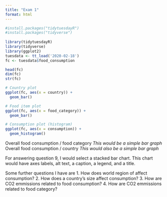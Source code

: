 ```yaml
---
title: "Exam 1"
format: html
---
```


```r
#install.packages("tidytuesdayR")
#install.packages("tidyverse")
 
library(tidytuesdayR)
library(tidyverse)
library(ggplot2)
tuesdata <- tt_load('2020-02-18')
fc <- tuesdata$food_consumption
```

```r
head(fc)
dim(fc)
str(fc)
```

```r
# Country plot
ggplot(fc, aes(x = country)) +
  geom_bar()

# Food item plot
ggplot(fc, aes(x = food_category)) +
  geom_bar()

# Consumption plot (histogram)
ggplot(fc, aes(x = consumption)) +
  geom_histogram()
```

Overall food consumption / food category
*This would be a simple bar graph*
Overall food consumption / country
*This would also be a simple bar graph*

For answering question 9, I would select a stacked bar chart.
  This chart would have axes labels, alt text, a caption, a legend, and a title.
  
Some further questions I have are
1. How does world region of affect consumption?
2. How does a country's size affect consumption?
3. How are CO2 emmissions related to food consumption?
4. How are CO2 emmissions related to food category?
